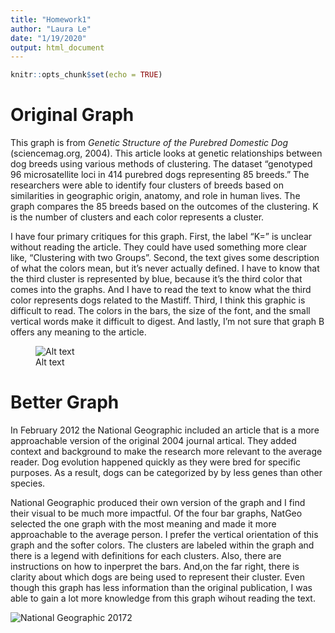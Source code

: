 ```yaml
---
title: "Homework1"
author: "Laura Le"
date: "1/19/2020"
output: html_document
---
```


```r
knitr::opts_chunk$set(echo = TRUE)
```


# Original Graph

This graph is from *Genetic Structure of the Purebred Domestic Dog* (sciencemag.org, 2004).  This article looks at genetic relationships between dog breeds using various methods of clustering.    The dataset "genotyped 96 microsatellite loci in 414 purebred dogs representing 85 breeds."  The researchers were able to identify four clusters of breeds based on similarities in geographic origin, anatomy, and role in human lives.  The graph compares the 85 breeds based on the outcomes of the clustering.  K is the number of clusters and each color represents a cluster.  

I have four primary critiques for this graph.  First, the label "K=" is unclear without reading the article.  They could have used something more clear like, "Clustering with two Groups".  Second, the text gives some description of what the colors mean, but it's never actually defined.  I have to know that the third cluster is represented by blue, because it's the third color that comes into the graphs.  And I have to read the text to know what the third color represents dogs related to the Mastiff.  Third, I think this graphic is difficult to read.  The colors in the bars, the size of the font, and the small vertical words make it difficult to digest.  And lastly, I'm not sure that graph B offers any meaning to the article.


![Alt text](/Users/le/Desktop/GDAT515/HW/images/dog_graphs.png)


# Better Graph

In February 2012 the National Geographic included an article that is a more approachable version of the original 2004 journal artical.  They added context and background to make the research more relevant to the average reader.  Dog evolution happened quickly as they were bred for specific purposes.  As a result, dogs can be categorized by by less genes than other species. 

National Geographic produced their own version of the graph and I find their visual to be much more impactful.  Of the four bar graphs, NatGeo selected the one graph with the most meaning and made it more approachable to the average person. I prefer the vertical orientation of this graph and the softer colors.  The clusters are labeled within the graph and there is a legend with definitions for each clusters.  Also, there are instructions on how to inperpret the bars.  And,on the far right, there is clarity about which dogs are being used to represent their cluster. Even though this graph has less information than the original publication, I was able to gain a lot more knowledge from this graph wihout reading the text.

![National Geographic 2017](/Users/le/Desktop/GDAT515/HW/images/dog_graph.png)2